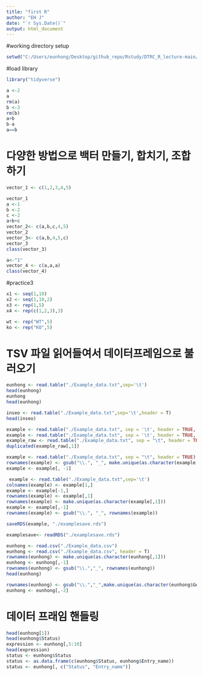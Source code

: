 ```yaml
---
title: "first R"
author: "EH J"
date: "`r Sys.Date()`"
output: html_document
---
```

#working directory setup
```r
setwd("C:/Users/eunhong/Desktop/github_repo/Rstudy/DTRC_R_lecture-main/Day1")
```

#load library
```r
library("tidyverse")
```
```r
a <-2
a
rm(a)
b <-3
rm(b)
a+b
b-a
a==b
```
# 다양한 방법으로 백터 만들기, 합치기, 조합하기
```r
vector_1 <- c(1,2,3,4,5)

vector_1
a <-1
b <-2
c <-2
a+b+c
vector_2<- c(a,b,c,4,5)
vector_2
vector_3<- c(a,b,4,5,c)
vector_3
class(vector_3)
```
```r
a<-"1"
vector_4 <- c(a,a,a)
class(vector_4)
```
#practice3
```r
x1 <- seq(1,10)
x2 <- seq(1,10,2)
x3 <- rep(1,5)
x4 <- rep(c(1,2,3),3)

wt <- rep("WT",5)
ko <- rep("KO",5)
```

# TSV 파일 읽어들여서 데이터프레임으로 불러오기 

```r
eunhong <- read.table("./Example_data.txt",sep='\t')
head(eunhong)
eunhong
head(eunhong)
```
```r
inseo <- read.table("./Example_data.txt",sep='\t',header = T)
head(inseo)
```

```r
example <- read.table("./Example_data.txt", sep = '\t', header = TRUE, row.names = 1)
example <- read.table("./Example_data.txt", sep = '\t', header = TRUE, row.names = 1, quote = "", fill = TRUE)
example_raw <- read.table("./Example_data.txt", sep = "\t", header = TRUE, check.names = FALSE)
duplicated(example_raw[,1])

example <- read.table("./Example_data.txt", sep = "\t", header = TRUE)
rownames(example) <- gsub("\\.", "_", make.unique(as.character(example[, 1])))
example <- example[, -1]
```

```r
 example <- read.table("./Example_data.txt",sep='\t')
colnames(example) <- example[1,]
example <- example[-1,]
rownames(example) <- example[,1]
rownames(example) <- make.unique(as.character(example[,1]))
example <- example[,-1]
rownames(example) <- gsub("\\.", "_", rownames(example))

saveRDS(example, "./examplesave.rds")

examplesave<- readRDS("./examplesave.rds")
```

```r
eunhong <- read.csv("./Example_data.csv")
eunhong <- read.csv("./Example_data.csv", header = T)
rownames(eunhong) <- make.unique(as.character(eunhong[,1]))
eunhong <- eunhong[,-1]
rownames(eunhong) <- gsub("\\.","_", rownames(eunhong))
head(eunhong)

rownames(eunhong) <- gsub("\\.","_",make.unique(as.character(eunhong$Gene_name)))
eunhong <- eunhong[,-2]
```


# 데이터 프래임 핸들링
```r
head(eunhong[1])
head(eunhong$Status)
expression <- eunhong[,5:10]
head(expression)
status <- eunhong$Status
status <- as.data.frame(c(eunhong$Status, eunhong$Entry_name))
status <- eunhong[, c("Status", "Entry_name")]
```






